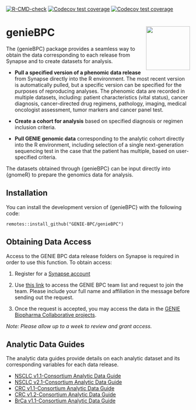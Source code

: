 
<!-- badges: start -->

[![R-CMD-check](https://github.com/GENIE-BPC/genieBPC/workflows/R-CMD-check/badge.svg)](https://github.com/GENIE-BPC/genieBPC/actions)
[![Codecov test
coverage](https://codecov.io/gh/GENIE-BPC/genieBPC/branch/master/graph/badge.svg)](https://codecov.io/gh/GENIE-BPC/genieBPC?branch=master)
[![Codecov test coverage](https://codecov.io/gh/GENIE-BPC/genieBPC/branch/main/graph/badge.svg)](https://app.codecov.io/gh/GENIE-BPC/genieBPC?branch=main)
<!-- badges: end -->

# genieBPC <img src="man/figures/geniebpc_hex_sticker.png" align="right" height="120" /></a>

The {genieBPC} package provides a seamless way to obtain the data
corresponding to each release from Synapse and to create datasets for
analysis.

-   **Pull a specified version of a phenomic data release** from Synapse
    directly into the R environment. The most recent version is
    automatically pulled, but a specific version can be specified for
    the purposes of reproducing analyses. The phenomic data are recorded
    in multiple datasets, including: patient characteristics (vital
    status), cancer diagnosis, cancer-directed drug regimens, pathology,
    imaging, medical oncologist assessment, tumor markers and cancer
    panel test.

-   **Create a cohort for analysis** based on specified diagnosis or
    regimen inclusion criteria.

-   **Pull GENIE genomic data** corresponding to the analytic cohort
    directly into the R environment, including selection of a single
    next-generation sequencing test in the case that the patient has
    multiple, based on user-specified criteria.

The datasets obtained through {genieBPC} can be input directly into
{gnomeR} to prepare the genomics data for analysis.

## Installation

You can install the development version of {genieBPC} with the following
code:

    remotes::install_github("GENIE-BPC/genieBPC")

## Obtaining Data Access

Access to the GENIE BPC data release folders on Synapse is required in
order to use this function. To obtain access:

1.  Register for a [Synapse account](https://www.synapse.org/#)

2.  Use [this link](https://www.synapse.org/#!Team:3399797) to access
    the GENIE BPC team list and request to join the team. Please include
    your full name and affiliation in the message before sending out the
    request.

3.  Once the request is accepted, you may access the data in the [GENIE
    Biopharma Collaborative
    projects](https://www.synapse.org/#!Synapse:syn21226493).

*Note: Please allow up to a week to review and grant access.*

## Analytic Data Guides

The analytic data guides provide details on each analytic dataset and
its corresponding variables for each data release.

-   [NSCLC v1.1-Consortium Analytic Data
    Guide](https://www.synapse.org/#!Synapse:syn23002641)
-   [NSCLC v2.1-Consortium Analytic Data
    Guide](https://www.synapse.org/#!Synapse:syn26008058)
-   [CRC v1.1-Consortium Analytic Data
    Guide](https://www.synapse.org/#!Synapse:syn23764204)
-   [CRC v1.2-Consortium Analytic Data
    Guide](https://www.synapse.org/#!Synapse:syn26077308)
-   [BrCa v1.1-Consortium Analytic Data
    Guide](https://www.synapse.org/#!Synapse:syn26077313)
